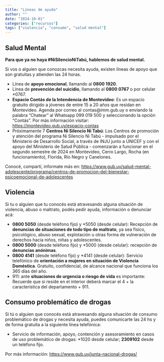 ```yaml
---
title: "Líneas de ayuda"
author: ""
date: "2024-10-01"
categories: ["recursos"]
tags: ["violencia", "consumo", "salud mental"]
---
```


## Salud Mental

**Para que ya no haya #NiSilencioNiTabú, hablemos de salud mental.**

Si vos o alguien que conozcas necesita ayuda, existen líneas de apoyo que son gratuitas y atienden las 24 horas.

- Línea de **apoyo emocional**, llamando al **0800 1920**. 
- Línea de **prevención del suicidio**, llamando al **0800 0767** o por celular \*0767.
- **Espacio Contás de la Intendencia de Montevideo**: Es un espacio gratuito dirigido a jóvenes de entre 15 a 20 años que residan en Montevideo. Agenda por correo al contas@imm.gub.uy o enviando la palabra "Chatear" al Whatsapp 099 019 500 y seleccionando la opción "Contás". Por más información visitar: <https://montevideo.gub.uy/espacio-contas>
- Próximamente 7 **Centros Ni Silencio Ni Tabú**: Los Centros de promoción y atención del programa Ni Silencio Ni Tabú - impulsado por el Ministerio de Desarrollo Social, a través de INJU junto a UNICEF y con el apoyo del Ministerio de Salud Pública - comenzarán a funcionar en el segundo semestre de 2024 en Montevideo, Cerro Largo, Rocha (en funcionamiento), Florida, Río Negro y Canelones. 

Conocé, compartí, informate más en:
<https://www.gub.uy/salud-mental-adolescente/programa/centros-de-promocion-del-bienestar-psicoemocional-de-adolescentes>

## Violencia

Si tu o alguien que tu conocés está atravesando alguna situación de violencia, abuso o maltrato, podés pedir ayuda, información o denunciar acá: 

- **0800 5050** (desde teléfono fijo) y \*5050 (desde celular): Recepción de **denuncias de situaciones de todo tipo de maltrato**, ya sea físico, psicológico, abuso sexual, explotación u otras forma de vulneración de derechos hacia niños, niñas y adolescentes.
- **0800 5000** (desde teléfono fijo) y \*5000 (desde celular): recepción de **denuncias anónimas**.
- **0800 4141** (desde teléfono fijo) y \*4141 (desde celular): Servicio telefónico de **orientación a mujeres en situación de Violencia Doméstica**. Gratuito, confidencial, de alcance nacional que funciona los 365 días del año.
- 911: ante **situaciones de urgencia o riesgo de vida** es importante: Recuerde que si reside en el interior deberá marcar el 4 + la característica del departamento + 911.

## Consumo problemático de drogas

Si tú o alguien que conocés está atravesando alguna situación de consumo problemático de drogas y necesita ayuda, puedes comunicarte las 24 hs y de forma gratuita a la siguiente línea telefónica:

- Servicio de información, apoyo, contención y asesoramiento en casos de uso problemático de drogas: \*1020 desde celular; **2309102** desde un teléfono fijo.

Por más información: <https://www.gub.uy/junta-nacional-drogas/>
